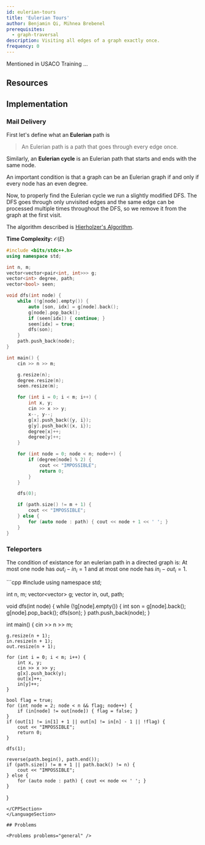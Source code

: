```yaml
---
id: eulerian-tours
title: 'Eulerian Tours'
author: Benjamin Qi, Mihnea Brebenel
prerequisites:
  - graph-traversal
description: Visiting all edges of a graph exactly once.
frequency: 0
---
```


Mentioned in USACO Training ...

<Problems problems="sam" />

## Resources

<Resources>
	<Resource source="CPH" title="19.1 - Eulerian Tours" />
	<Resource source="CP2" title="4.7.3 - Eulerian Graph" />
</Resources>

## Implementation

### Mail Delivery

First let's define what an **Eulerian** path is

> An Eulerian path is a path that goes through every edge once.

Similarly, an **Eulerian cycle** is an Eulerian path that starts and ends
with the same node.

An important condition is that a graph can be an Eulerian graph if and only if every node has an even degree.

Now, to properly find the Eulerian cycle we run a slightly modified DFS.
The DFS goes through only unvisited edges and the same edge can be processed multiple times throughout the DFS, so we remove it from the graph at the first visit.

The algorithm described is [Hierholzer's Algorithm](https://en.wikipedia.org/wiki/Eulerian_path).

**Time Complexity:** $\mathcal{O}(E)$

<LanguageSection>
<CPPSection>

```cpp
#include <bits/stdc++.h>
using namespace std;

int n, m;
vector<vector<pair<int, int>>> g;
vector<int> degree, path;
vector<bool> seen;

void dfs(int node) {
	while (!g[node].empty()) {
		auto [son, idx] = g[node].back();
		g[node].pop_back();
		if (seen[idx]) { continue; }
		seen[idx] = true;
		dfs(son);
	}
	path.push_back(node);
}

int main() {
	cin >> n >> m;

	g.resize(n);
	degree.resize(n);
	seen.resize(m);

	for (int i = 0; i < m; i++) {
		int x, y;
		cin >> x >> y;
		x--, y--;
		g[x].push_back({y, i});
		g[y].push_back({x, i});
		degree[x]++;
		degree[y]++;
	}

	for (int node = 0; node < n; node++) {
		if (degree[node] % 2) {
			cout << "IMPOSSIBLE";
			return 0;
		}
	}

	dfs(0);

	if (path.size() != m + 1) {
		cout << "IMPOSSIBLE";
	} else {
		for (auto node : path) { cout << node + 1 << ' '; }
	}
}
```

</CPPSection>
</LanguageSection>

### Teleporters

The condition of existance for an eulerian path in a directed graph is: At most one node has $out_i - in_i=1$ and at most one node has $in_i - out_i=1$.

<LanguageSection>
<CPPSection>
```cpp
#include <bits/stdc++.h>
using namespace std;

int n, m;
vector<vector<int>> g;
vector<int> in, out, path;

void dfs(int node) {
	while (!g[node].empty()) {
		int son = g[node].back();
		g[node].pop_back();
		dfs(son);
	}
	path.push_back(node);
}

int main() {
	cin >> n >> m;

	g.resize(n + 1);
	in.resize(n + 1);
	out.resize(n + 1);

	for (int i = 0; i < m; i++) {
		int x, y;
		cin >> x >> y;
		g[x].push_back(y);
		out[x]++;
		in[y]++;
	}

	bool flag = true;
	for (int node = 2; node < n && flag; node++) {
		if (in[node] != out[node]) { flag = false; }
	}
	if (out[1] != in[1] + 1 || out[n] != in[n] - 1 || !flag) {
		cout << "IMPOSSIBLE";
		return 0;
	}

	dfs(1);

	reverse(path.begin(), path.end());
	if (path.size() != m + 1 || path.back() != n) {
		cout << "IMPOSSIBLE";
	} else {
		for (auto node : path) { cout << node << ' '; }
	}
}
```
</CPPSection>
</LanguageSection>

## Problems

<Problems problems="general" />
